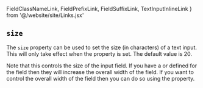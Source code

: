   FieldClassNameLink, FieldPrefixLink, FieldSuffixLink, TextInputInlineLink
} from '@/website/site/Links.jsx'

## `size`

The `size` property can be used to set the size (in
characters) of a text input.  This will only take effect when
the <TextInputInlineLink/> property is set.  The default value
is 20.

Note that this controls the size of the input field.  If you have
a <FieldPrefixLink/> or <FieldSuffixLink/> defined for the field
then they will increase the overall width of the field.  If you want
to control the overall width of the field then you can do so using
the <FieldClassNameLink/> property.

<Example
  Component={Size}
  code={SizeSrc}
  caption="inline"
  undent={2}
  expand
/>


